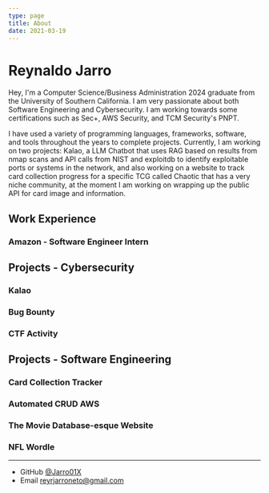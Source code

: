 ```yaml
---
type: page
title: About
date: 2021-03-19
---
```


# Reynaldo Jarro

Hey, I'm a Computer Science/Business Administration 2024 graduate from the University of Southern California. I am very passionate about both Software Engineering and Cybersecurity. I am working towards some certifications such as Sec+, AWS Security, and TCM Security's PNPT.

I have used a variety of programming languages, frameworks, software, and tools throughout the years to complete projects. Currently, I am working on two projects: Kalao, a LLM Chatbot that uses RAG
based on results from nmap scans and API calls from NIST and exploitdb to identify exploitable ports or systems in the network, and also working on a website to track card collection progress
for a specific TCG called Chaotic that has a very niche community, at the moment I am working on wrapping up the public API for card image and information.

## Work Experience

### Amazon - Software Engineer Intern

## Projects - Cybersecurity

### Kalao

### Bug Bounty

### CTF Activity

## Projects - Software Engineering

### Card Collection Tracker

### Automated CRUD AWS

### The Movie Database-esque Website

### NFL Wordle

---

- GitHub [@Jarro01X](https://github.com/Jarro01X)
- Email reyrjarroneto@gmail.com
